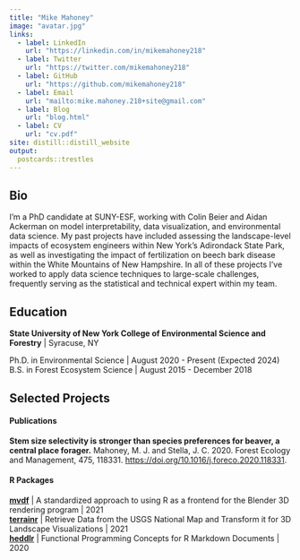 ```yaml
---
title: "Mike Mahoney"
image: "avatar.jpg"
links:
  - label: LinkedIn
    url: "https://linkedin.com/in/mikemahoney218"
  - label: Twitter
    url: "https://twitter.com/mikemahoney218"
  - label: GitHub
    url: "https://github.com/mikemahoney218"
  - label: Email
    url: "mailto:mike.mahoney.218+site@gmail.com"
  - label: Blog
    url: "blog.html"
  - label: CV
    url: "cv.pdf"
site: distill::distill_website
output:
  postcards::trestles
---
```

 
## Bio

I'm a PhD candidate at SUNY-ESF, working with Colin Beier and Aidan Ackerman on 
model interpretability, data visualization, and environmental data science. My 
past projects have included assessing the landscape-level impacts of ecosystem 
engineers within New York's Adirondack State Park, as well as investigating the 
impact of fertilization on beech bark disease within the White Mountains of New 
Hampshire. In all of these projects I've worked to apply data science techniques 
to large-scale challenges, frequently serving as the statistical and technical 
expert within my team.

<p></p>

## Education

**State University of New York College of Environmental Science and Forestry** | Syracuse, NY

Ph.D. in Environmental Science | August 2020 - Present (Expected 2024)  
B.S. in Forest Ecosystem Science | August 2015 - December 2018

<p></p>

## Selected Projects

#### Publications

**Stem size selectivity is stronger than species preferences for beaver, a central place forager.**  Mahoney, M. J. and Stella, J. C. 2020. Forest Ecology and Management, 475, 118331. [https://doi.org/10.1016/j.foreco.2020.118331](https://doi.org/10.1016/j.foreco.2020.118331).

#### R Packages

**[mvdf](https://github.com/mikemahoney218/mvdf)** | A standardized approach to using R as a frontend for the Blender 3D rendering program | 2021  
**[terrainr](https://github.com/ropensci/terrainr)** | Retrieve Data from the USGS National Map and Transform it for 3D Landscape Visualizations | 2021  
**[heddlr](https://github.com/mikemahoney218/heddlr)** | Functional Programming Concepts for R Markdown Documents | 2020

